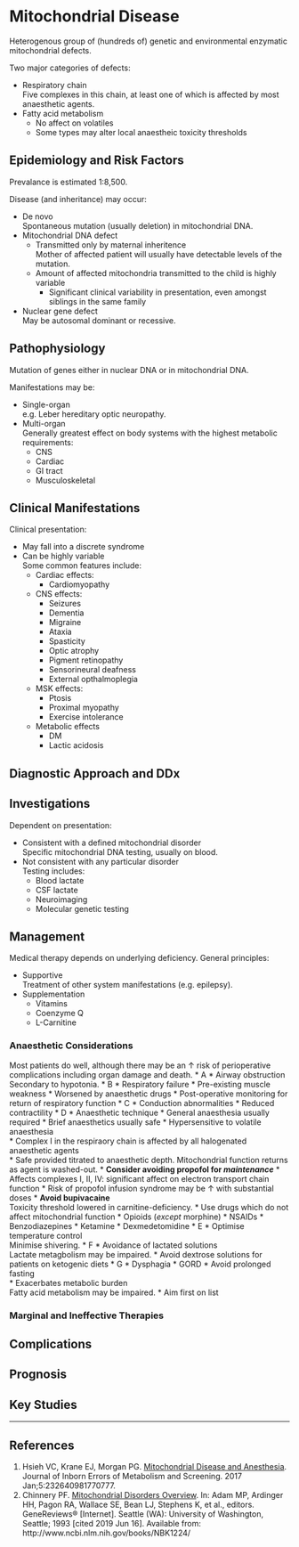 # Mitochondrial Disease


Heterogenous group of (hundreds of) genetic and environmental enzymatic mitochondrial defects. 

Two major categories of defects:

* Respiratory chain\
Five complexes in this chain, at least one of which is affected by most anaesthetic agents.
* Fatty acid metabolism\
	* No affect on volatiles
	* Some types may alter local anaestheic toxicity thresholds


## Epidemiology and Risk Factors

Prevalance is estimated 1:8,500.

Disease (and inheritance) may occur:

* De novo\
Spontaneous mutation (usually deletion) in mitochondrial DNA.
* Mitochondrial DNA defect
	* Transmitted only by maternal inheritence\
	Mother of affected patient will usually have detectable levels of the mutation.
	* Amount of affected mitochondria transmitted to the child is highly variable\
		* Significant clinical variability in presentation, even amongst siblings in the same family
* Nuclear gene defect\
May be autosomal dominant or recessive.

## Pathophysiology

Mutation of genes either in nuclear DNA or in mitochondrial DNA.

Manifestations may be:

* Single-organ\
e.g. Leber hereditary optic neuropathy.
* Multi-organ\
Generally greatest effect on body systems with the highest metabolic requirements:
	* CNS
	* Cardiac
	* GI tract
	* Musculoskeletal

## Clinical Manifestations

Clinical presentation:

* May fall into a discrete syndrome
* Can be highly variable\
Some common features include:
	* Cardiac effects:
		* Cardiomyopathy
	* CNS effects:
		* Seizures
		* Dementia
		* Migraine
		* Ataxia
		* Spasticity
		* Optic atrophy
		* Pigment retinopathy
		* Sensorineural deafness
		* External opthalmoplegia
	* MSK effects:
		* Ptosis
		* Proximal myopathy
		* Exercise intolerance
	* Metabolic effects
		* DM
		* Lactic acidosis


## Diagnostic Approach and DDx

## Investigations

Dependent on presentation:

* Consistent with a defined mitochondrial disorder\
Specific mitochondrial DNA testing, usually on blood.
* Not consistent with any particular disorder\
Testing includes:
	* Blood lactate
	* CSF lactate
	* Neuroimaging
	* Molecular genetic testing


## Management

Medical therapy depends on underlying deficiency. General principles:

* Supportive\
Treatment of other system manifestations (e.g. epilepsy).
* Supplementation
	* Vitamins
	* Coenzyme Q
	* L-Carnitine

### Anaesthetic Considerations

Most patients do well, although there may be an ↑ risk of perioperative complications including organ damage and death.
* A
	* Airway obstruction\
	Secondary to hypotonia.
* B
	* Respiratory failure
		* Pre-existing muscle weakness
		* Worsened by anaesthetic drugs
	* Post-operative monitoring for return of respiratory function
* C
	* Conduction abnormalities
	* Reduced contractility
* D
	* Anaesthetic technique
		* General anaesthesia usually required
		* Brief anaesthetics usually safe
		* Hypersensitive to volatile anaesthesia\
			* Complex I in the respiraory chain is affected by all halogenated anaesthetic agents\
			* Safe provided titrated to anaesthetic depth. Mitochondrial function returns as agent is washed-out.
		* **Consider avoiding propofol for *maintenance***
			* Affects complexes I, II, IV: significant affect on electron transport chain function
			* Risk of propofol infusion syndrome may be ↑ with substantial doses
		* **Avoid bupivacaine**\
		Toxicity threshold lowered in carnitine-deficiency.
	* Use drugs which do not affect mitochondrial function
		* Opioids (*except* morphine)
		* NSAIDs
		* Benzodiazepines
		* Ketamine
		* Dexmedetomidine
* E
	* Optimise temperature control\
	Minimise shivering.
* F
	* Avoidance of lactated solutions\
	Lactate metagbolism may be impaired.
	* Avoid dextrose solutions for patients on ketogenic diets
* G
	* Dysphagia
	* GORD
	* Avoid prolonged fasting\
		* Exacerbates metabolic burden\
		Fatty acid metabolism may be impaired.
		* Aim first on list


### Marginal and Ineffective Therapies

## Complications

## Prognosis

## Key Studies


---

## References

1. Hsieh VC, Krane EJ, Morgan PG. [Mitochondrial Disease and Anesthesia](http://med.stanford.edu/content/dam/sm/pedsanesthesia/documents/mitochondrial-disease.pdf). Journal of Inborn Errors of Metabolism and Screening. 2017 Jan;5:232640981770777. 
2. Chinnery PF. [Mitochondrial Disorders Overview](https://www.ncbi.nlm.nih.gov/books/NBK1224/). In: Adam MP, Ardinger HH, Pagon RA, Wallace SE, Bean LJ, Stephens K, et al., editors. GeneReviews® [Internet]. Seattle (WA): University of Washington, Seattle; 1993 [cited 2019 Jun 16]. Available from: http://www.ncbi.nlm.nih.gov/books/NBK1224/
